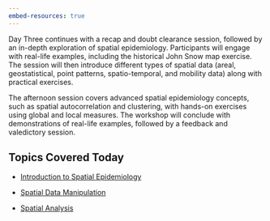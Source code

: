 ```yaml
---
embed-resources: true
---
```


Day Three continues with a recap and doubt clearance session, followed by an in-depth exploration of spatial epidemiology. Participants will engage with real-life examples, including the historical John Snow map exercise. The session will then introduce different types of spatial data (areal, geostatistical, point patterns, spatio-temporal, and mobility data) along with practical exercises.

The afternoon session covers advanced spatial epidemiology concepts, such as spatial autocorrelation and clustering, with hands-on exercises using global and local measures. The workshop will conclude with demonstrations of real-life examples, followed by a feedback and valedictory session.


## Topics Covered Today

- [Introduction to Spatial Epidemiology](intro_spatial.qmd)

- [Spatial Data Manipulation](spatial_data_mani.qmd)

- [Spatial Analysis](spatial_analysis.qmd)

